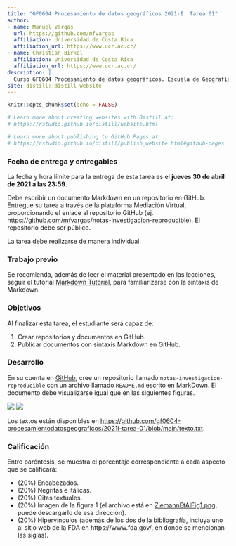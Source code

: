 ```yaml
---
title: "GF0604 Procesamiento de datos geográficos 2021-I. Tarea 01"
author: 
- name: Manuel Vargas
  url: https://github.com/mfvargas
  affiliation: Universidad de Costa Rica
  affiliation_url: https://www.ucr.ac.cr/
- name: Christian Birkel
  affiliation: Universidad de Costa Rica
  affiliation_url: https://www.ucr.ac.cr/
description: |
  Curso GF0604 Procesamiento de datos geográficos. Escuela de Geografía, Universidad de Costa Rica. Primer ciclo lectivo 2021. Tarea 01.
site: distill::distill_website
---
```


```r
knitr::opts_chunk$set(echo = FALSE)

# Learn more about creating websites with Distill at:
# https://rstudio.github.io/distill/website.html

# Learn more about publishing to GitHub Pages at:
# https://rstudio.github.io/distill/publish_website.html#github-pages

```

### Fecha de entrega y entregables
La fecha y hora límite para la entrega de esta tarea es el **jueves 30 de abril de 2021 a las 23:59**.

Debe escribir un documento Markdown en un repositorio en GitHub. Entregue su tarea a través de la plataforma Mediación Virtual, proporcionando el enlace al repositorio GitHub (ej. [https://github.com/mfvargas/notas-investigacion-reproducible]()). El repositorio debe ser público.

La tarea debe realizarse de manera individual.

### Trabajo previo
Se recomienda, además de leer el material presentado en las lecciones, seguir el tutorial [Markdown Tutorial](https://www.markdowntutorial.com/), para familiarizarse con la sintaxis de Markdown.

### Objetivos
Al finalizar esta tarea, el estudiante será capaz de:

1. Crear repositorios y documentos en GitHub.
2. Publicar documentos con sintaxis Markdown en GitHub.


### Desarrollo
En su cuenta en [GitHub](https://github.com/), cree un repositorio llamado ```notas-investigacion-reproducible``` con un archivo llamado ```README.md``` escrito en MarkDown. El documento debe visualizarse igual que en las siguientes figuras. 

![](img/ejercicio01.png)
![](img/ejercicio02.png)

Los textos están disponibles en [https://github.com/gf0604-procesamientodatosgeograficos/2021i-tarea-01/blob/main/texto.txt](https://github.com/gf0604-procesamientodatosgeograficos/2021i-tarea-01/blob/main/texto.txt).

### Calificación
Entre paréntesis, se muestra el porcentaje correspondiente a cada aspecto que se calificará:

- (20%) Encabezados.
- (20%) Negritas e itálicas.
- (20%) Citas textuales.
- (20%) Imagen de la figura 1 (el archivo está en [ZiemannEtAlFig1.png](img/ZiemannEtAlFig1.png), puede descargarlo de esa dirección).
- (20%) Hipervínculos (además de los dos de la bibliografía, incluya uno al sitio web de la FDA en https://www.fda.gov/, en donde se mencionan las siglas).
